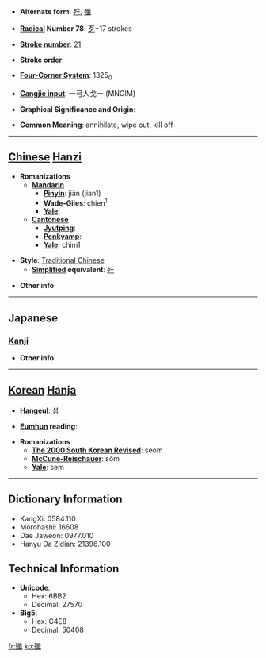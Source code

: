 * '''Alternate form''': [[歼]], [[殱]]

* '''[[Wiktionary:Chinese radical index| Radical]] Number 78''': [[Wiktionary:Chinese radical index 歹|歹]]+17 strokes

* '''[[Wiktionary:Chinese total strokes index|Stroke number]]''': [[Wiktionary:Chinese total strokes index 21|21]]

* '''Stroke order''': 

* '''[[Wiktionary:Chinese four corner index|Four-Corner System]]''': 1325<sub>0</sub>

* '''[[Wiktionary:Chinese Cangjie index|Cangjie input]]''': 一弓人戈一 (MNOIM)

* '''Graphical Significance and Origin''': 

* '''Common Meaning''': annihilate, wipe out, kill off

----

== [[Chinese]] [[Hanzi]] ==

* '''Romanizations'''
** '''[[Mandarin]]'''
*** '''[[Pinyin]]''': jiān (jian1)
*** '''[[Wade-Giles]]''': chien<sup>1</sup>
*** '''[[Yale]]''': 
** '''[[Cantonese]]'''
*** '''[[Jyutping]]''':
*** '''[[Penkyamp]]''': 
*** '''[[Yale]]''': chim1

* '''Style''': [[Traditional Chinese]] 
** '''[[Simplified Chinese|Simplified]] equivalent''': [[歼]]

* '''Other info''': 

----

==Japanese==
===[[Kanji]]===
{{kanji|on readings=[[せん]] (sen)
|kun readings=[[つくす]] (tsukusu), [[ほろぼす]] (horobosu)
}}

* '''Other info''':  

----

== [[Korean]] [[Hanja]] ==

* '''[[Hangeul]]''': 섬

* '''[[Eumhun]] reading''': 

* '''Romanizations'''
** '''[[The 2000 South Korean Revised Romanization|The 2000 South Korean Revised]]''': seom
** '''[[McCune-Reischauer]]''': sŏm
** '''[[Yale]]''': sem

----

== Dictionary Information ==

* KangXi: 0584.110
* Morohashi: 16608
* Dae Jaweon: 0977.010
* Hanyu Da Zidian: 21396.100

== Technical Information ==

* '''Unicode''':
** Hex: 6BB2
** Decimal: 27570
* '''Big5''':
** Hex: C4E8
** Decimal: 50408

[[fr:殲]]
[[ko:殲]]